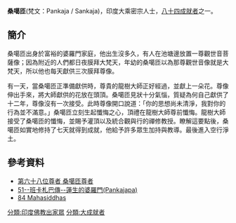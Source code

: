 '''桑噶匝'''(梵文：Pankaja / Sankaja)，印度大乘密宗人士，[[八十四大成就者|八十四成就者]]之一。
==簡介==
桑噶匝出身於富裕的婆羅門家庭，他出生沒多久，有人在池塘邊放置一尊觀世音菩薩像；因為附近的人們都日夜膜拜大梵天，年幼的桑噶匝以為那尊觀世音像就是大梵天，所以他也每天獻供三次膜拜尊像。

有一天，當桑噶匝正準備獻供時，尊貴的龍樹大師正好經過，並獻上一朵花。尊像伸出手來，將大師獻供的花放在頭頂。桑噶匝見狀十分氣惱，質疑為何自己獻供了十二年，尊像沒有一次接受。此時尊像開口說道：「你的思想尚未清淨，我對你的行為並不滿意。」桑噶匝立刻生起懺悔之心，頂禮在龍樹大師尊前懺悔。龍樹大師接受了桑噶匝的懺悔，並賜予灌頂以及統合觀與行的禪修教授。瞭解這要點後，桑噶匝如實地修持了七天就得到成就，他給予許多眾生加持與教導。最後進入空行淨土。

==參考資料==
{{reflist}}
*[http://www.lopon.org.tw/teachings/page2_1.aspx?cid=100&lid=101&id=4723 第六十八位尊者 桑噶匝尊者] {{Wayback|url=http://www.lopon.org.tw/teachings/page2_1.aspx?cid=100&lid=101&id=4723 |date=20160215041517 }}
*[http://www.karmapa-news.com/page3_8_51.php 51--班卡札巴傳--蓮生的婆羅門(Pankajapa)]{{dead link|date=2018年3月 |bot=InternetArchiveBot |fix-attempted=yes }}
*[http://www.tsemrinpoche.com/tsem-tulku-rinpoche/buddhas-dharma/vajradhara-and-84-mahasiddhas.html 84 Mahasiddhas] {{Wayback|url=http://www.tsemrinpoche.com/tsem-tulku-rinpoche/buddhas-dharma/vajradhara-and-84-mahasiddhas.html |date=20140905044317 }}
{{84Buddhist}}
[[分類:印度佛教出家眾|分類:印度佛教出家眾]]
[[分類:大成就者|分類:大成就者]]